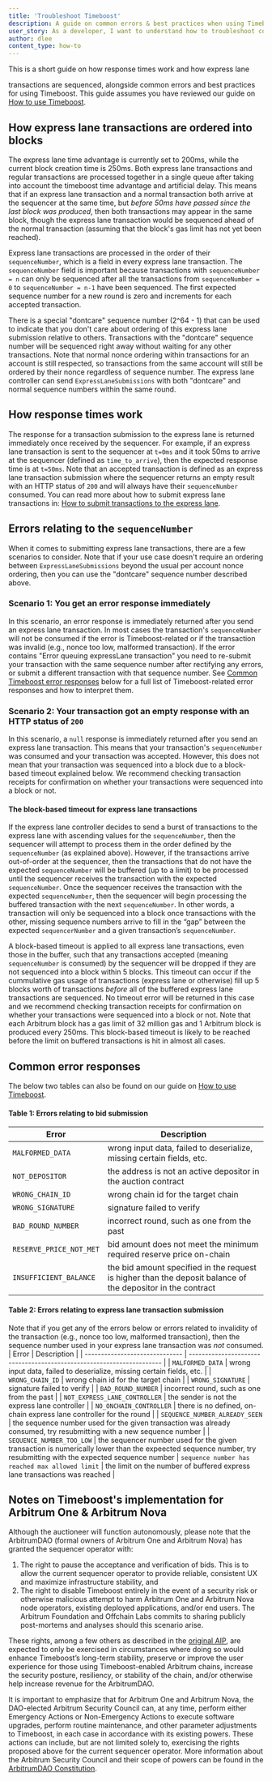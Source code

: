 ```yaml
---
title: 'Troubleshoot Timeboost'
description: A guide on common errors & best practices when using Timeboost
user_story: As a developer, I want to understand how to troubleshoot common issues when using Timeboost
author: dlee
content_type: how-to
---
```


This is a short guide on how response times work and how <a data-quicklook-from="express-lane">express lane</a>

<a data-quicklook-from="transaction">transactions</a> are sequenced, alongside common errors and best practices for using
<a data-quicklook-from="timeboost">Timeboost</a>. This guide assumes you have reviewed our guide on [How to use
Timeboost](/how-arbitrum-works/timeboost/how-to-use-timeboost.mdx).

## How express lane transactions are ordered into blocks

The express lane time advantage is currently set to 200ms, while the current block creation time is 250ms. Both express lane transactions and regular
transactions are processed together in a single queue after taking into account the timeboost time advantage and artificial delay. This means that if an express
lane transaction and a normal transaction both arrive at the <a data-quicklook-from="sequencer">sequencer</a> at the same time, but _before 50ms have passed
since the last block was produced_, then both transactions may appear in the same block, though the express lane transaction would be sequenced ahead of the
normal transaction (assuming that the block's gas limit has not yet been reached).

Express lane transactions are processed in the order of their `sequenceNumber`, which is a field in every express lane transaction. The `sequenceNumber` field
is important because transactions with `sequenceNumber = n` can only be sequenced after all the transactions from `sequenceNumber = 0` to `sequenceNumber = n-1`
have been sequenced. The first expected sequence number for a new round is zero and increments for each accepted transaction.

There is a special "dontcare" sequence number (2^64 - 1) that can be used to indicate that you don't care about ordering of this express lane submission
relative to others. Transactions with the "dontcare" sequence number will be sequenced right away without waiting for any other transactions. Note that normal
nonce ordering within transactions for an account is still respected, so transactions from the same account will still be ordered by their nonce regardless of
sequence number. The express lane controller can send `ExpressLaneSubmissions` with both "dontcare" and normal sequence numbers within the same round.

## How response times work

The response for a transaction submission to the express lane is returned immediately once received by the sequencer. For example, if an express lane
transaction is sent to the sequencer at `t=0ms` and it took 50ms to arrive at the sequencer (defined as `time_to_arrive`), then the expected response time is at
`t=50ms`. Note that an accepted transaction is defined as an express lane transaction submission where the sequencer returns an empty result with an HTTP status
of `200` and will always have their `sequenceNumber` consumed. You can read more about how to submit express lane transactions in:
[How to submit transactions to the express lane](/how-arbitrum-works/timeboost/how-to-use-timeboost.mdx#how-to-submit-transactions-to-the-express-lane).

## Errors relating to the `sequenceNumber`

When it comes to submitting express lane transactions, there are a few scenarios to consider. Note that if your use case doesn't require an ordering between
`ExpressLaneSubmissions` beyond the usual per account nonce ordering, then you can use the "dontcare" sequence number described above.

### Scenario 1: You get an error response immediately

In this scenario, an error response is immediately returned after you send an express lane transaction. In most cases the transaction's `sequenceNumber` will
not be consumed if the error is Timeboost-related or if the transaction was invalid (e.g., nonce too low, malformed transaction). If the error contains "Error
queuing expressLane transaction" you need to re-submit your transaction with the same sequence number after rectifying any errors, or submit a different
transaction with that sequence number. See [Common Timeboost error responses](#common-error-responses) below for a full list of Timeboost-related error
responses and how to interpret them.

### Scenario 2: Your transaction got an empty response with an HTTP status of `200`

In this scenario, a `null` response is immediately returned after you send an express lane transaction. This means that your transaction's `sequenceNumber` was
consumed and your transaction was accepted. However, this does not mean that your transaction was sequenced into a block due to a block-based timeout explained
below. We recommend checking transaction receipts for confirmation on whether your transactions were sequenced into a block or not.

#### The block-based timeout for express lane transactions

If the express lane controller decides to send a burst of transactions to the express lane with ascending values for the `sequenceNumber`, then the sequencer
will attempt to process them in the order defined by the `sequenceNumber` (as explained above). However, if the transactions arrive out-of-order at the
sequencer, then the transactions that do not have the expected `sequenceNumber` will be buffered (up to a limit) to be processed until the sequencer receives
the transaction with the expected `sequenceNumber`. Once the sequencer receives the transaction with the expected `sequenceNumber`, then the sequencer will
begin processing the buffered transaction with the next `sequenceNumber`. In other words, a transaction will only be sequenced into a block once transactions
with the other, missing sequence numbers arrive to fill in the “gap” between the expected `sequencerNumber` and a given transaction’s `sequenceNumber`.

A block-based timeout is applied to all express lane transactions, even those in the buffer, such that any transactions accepted (meaning `sequenceNumber` is
consumed) by the sequencer will be dropped if they are not sequenced into a block within 5 blocks. This timeout can occur if the cummulative gas usage of
transactions (express lane or otherwise) fill up 5 blocks worth of transactions _before_ all of the buffered express lane transactions are sequenced. No timeout
error will be returned in this case and we recommend checking transaction receipts for confirmation on whether your transactions were sequenced into a block or
not. Note that each Arbitrum block has a gas limit of 32 million gas and 1 Arbitrum block is produced every 250ms. This block-based timeout is likely to be
reached before the limit on buffered transactions is hit in almost all cases.

## Common error responses

The below two tables can also be found on our guide on [How to use Timeboost](/how-arbitrum-works/timeboost/how-to-use-timeboost.mdx).

#### Table 1: Errors relating to bid submission

| Error                   | Description                                                                                                 |
| ----------------------- | ----------------------------------------------------------------------------------------------------------- |
| `MALFORMED_DATA`        | wrong input data, failed to deserialize, missing certain fields, etc.                                       |
| `NOT_DEPOSITOR`         | the address is not an active depositor in the auction contract                                              |
| `WRONG_CHAIN_ID`        | wrong chain id for the target chain                                                                         |
| `WRONG_SIGNATURE`       | signature failed to verify                                                                                  |
| `BAD_ROUND_NUMBER`      | incorrect round, such as one from the past                                                                  |
| `RESERVE_PRICE_NOT_MET` | bid amount does not meet the minimum required reserve price on-chain                                        |
| `INSUFFICIENT_BALANCE`  | the bid amount specified in the request is higher than the deposit balance of the depositor in the contract |

#### Table 2: Errors relating to express lane transaction submission

Note that if you get any of the errors below or errors related to invalidity of the transaction (e.g., nonce too low, malformed transaction), then the sequence
number used in your express lane transaction was _not_ consumed. | Error | Description | | ------------------------------ |
--------------------------------------------------------------------- | | `MALFORMED_DATA` | wrong input data, failed to deserialize, missing certain fields,
etc. | | `WRONG_CHAIN_ID` | wrong chain id for the target chain | | `WRONG_SIGNATURE` | signature failed to verify | | `BAD_ROUND_NUMBER` | incorrect round,
such as one from the past | | `NOT_EXPRESS_LANE_CONTROLLER` | the sender is not the express lane controller | | `NO_ONCHAIN_CONTROLLER` | there is no defined,
on-chain express lane controller for the round | | `SEQUENCE_NUMBER_ALREADY_SEEN` | the sequence number used for the given transaction was already consumed, try
resubmitting with a new sequence number | | `SEQUENCE_NUMBER_TOO_LOW` | the sequencer number used for the given transaction is numerically lower than the
expeected sequence number, try resubmitting with the expected sequence number | `sequence number has reached max allowed limit` | the limit on the number of
buffered express lane transactions was reached |

## Notes on Timeboost's implementation for Arbitrum One & Arbitrum Nova

Although the auctioneer will function autonomously, please note that the ArbitrumDAO (formal owners of Arbitrum One and Arbitrum Nova) has granted the sequencer
operator with:

1. The right to pause the acceptance and verification of bids. This is to allow the current sequencer operator to provide reliable, consistent UX and maximize
   infrastructure stability, and
2. The right to disable Timeboost entirely in the event of a security risk or otherwise malicious attempt to harm Arbitrum One and Arbitrum Nova node operators,
   existing deployed applications, and/or end users. The Arbitrum Foundation and Offchain Labs commits to sharing publicly post-mortems and analyses should this
   scenario arise.

These rights, among a few others as described in the
[original AIP](https://forum.arbitrum.foundation/t/constitutional-aip-proposal-to-adopt-timeboost-a-new-transaction-ordering-policy/25167), are expected to only
be exercised in circumstances where doing so would enhance Timeboost’s long-term stability, preserve or improve the user experience for those using
Timeboost-enabled Arbitrum chains, increase the security posture, resiliency, or stability of the chain, and/or otherwise help increase revenue for the
ArbitrumDAO.

It is important to emphasize that for Arbitrum One and Arbitrum Nova, the DAO-elected Arbitrum Security Council can, at any time, perform either Emergency
Actions or Non-Emergency Actions to execute software upgrades, perform routine maintenance, and other parameter adjustments to Timeboost, in each case in
accordance with its existing powers. These actions can include, but are not limited solely to, exercising the rights proposed above for the current sequencer
operator. More information about the Arbitrum Security Council and their scope of powers can be found in the
[ArbitrumDAO Constitution](https://docs.arbitrum.foundation/dao-constitution).
